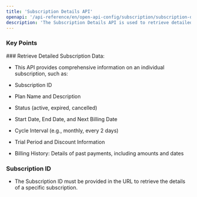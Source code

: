 ```yaml
---
title: 'Subscription Details API'
openapi: '/api-reference/en/open-api-config/subscription/subscription-details.json GET /api/v1/server-to-server-interface/subscription/{subscription_id}'
description: 'The Subscription Details API is used to retrieve detailed information about a specific subscription, including its current status, billing history, and upcoming payments.'
---
```


### Key Points

<Info>
  ### Retrieve Detailed Subscription Data:

  * This API provides comprehensive information on an individual subscription, such as:

  * Subscription ID

  * Plan Name and Description

  * Status (active, expired, cancelled)

  * Start Date, End Date, and Next Billing Date

  * Cycle Interval (e.g., monthly, every 2 days)

  * Trial Period and Discount Information

  * Billing History: Details of past payments, including amounts and dates

  ### Subscription ID

  * The Subscription ID must be provided in the URL to retrieve the details of a specific subscription.
</Info>